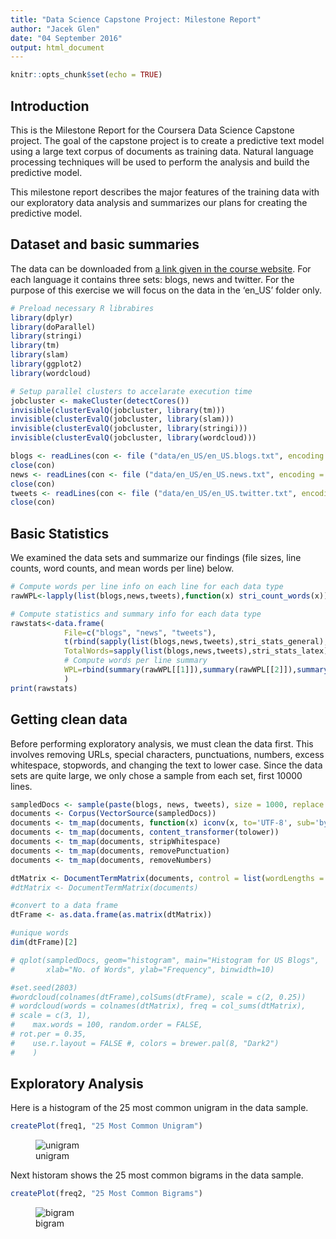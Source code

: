 ```yaml
---
title: "Data Science Capstone Project: Milestone Report"
author: "Jacek Glen"
date: "04 September 2016"
output: html_document
---
```


```r
knitr::opts_chunk$set(echo = TRUE)
```

## Introduction

This is the Milestone Report for the Coursera Data Science Capstone project. The goal of the capstone project is to create a predictive text model using a large text corpus of documents as training data. Natural language processing techniques will be used to perform the analysis and build the predictive model.

This milestone report describes the major features of the training data with our exploratory data analysis and summarizes our plans for creating the predictive model.


## Dataset and basic summaries

The data can be downloaded from [a link given in the course website](https://d396qusza40orc.cloudfront.net/dsscapstone/dataset/Coursera-SwiftKey.zip). For each language it contains three sets: blogs, news and twitter. For the purpose of this exercise we will focus on the data in the 'en_US' folder only.

```r
# Preload necessary R librabires
library(dplyr)
library(doParallel)
library(stringi)
library(tm)
library(slam)
library(ggplot2)
library(wordcloud)

# Setup parallel clusters to accelarate execution time
jobcluster <- makeCluster(detectCores())
invisible(clusterEvalQ(jobcluster, library(tm)))
invisible(clusterEvalQ(jobcluster, library(slam)))
invisible(clusterEvalQ(jobcluster, library(stringi)))
invisible(clusterEvalQ(jobcluster, library(wordcloud)))
```


```r
blogs <- readLines(con <- file ("data/en_US/en_US.blogs.txt", encoding = "UTF-8"))
close(con) 
news <- readLines(con <- file ("data/en_US/en_US.news.txt", encoding = "UTF-8"))
close(con) 
tweets <- readLines(con <- file ("data/en_US/en_US.twitter.txt", encoding = "UTF-8"))
close(con) 
```

## Basic Statistics

We examined the data sets and summarize our findings (file sizes, line counts, word counts, and mean words per line) below.

```r

# Compute words per line info on each line for each data type
rawWPL<-lapply(list(blogs,news,tweets),function(x) stri_count_words(x))

# Compute statistics and summary info for each data type
rawstats<-data.frame(
            File=c("blogs", "news", "tweets"),
            t(rbind(sapply(list(blogs,news,tweets),stri_stats_general),
            TotalWords=sapply(list(blogs,news,tweets),stri_stats_latex)[4,])),
            # Compute words per line summary
            WPL=rbind(summary(rawWPL[[1]]),summary(rawWPL[[2]]),summary(rawWPL[[3]]))
            )
print(rawstats)

```

## Getting clean data

Before performing exploratory analysis, we must clean the data first. This involves removing URLs, special characters, punctuations, numbers, excess whitespace, stopwords, and changing the text to lower case. Since the data sets are quite large, we only chose a sample from each set, first 10000 lines.

```r
sampledDocs <- sample(paste(blogs, news, tweets), size = 1000, replace = TRUE)
documents <- Corpus(VectorSource(sampledDocs))
documents <- tm_map(documents, function(x) iconv(x, to='UTF-8', sub='byte'))
documents <- tm_map(documents, content_transformer(tolower))
documents <- tm_map(documents, stripWhitespace)
documents <- tm_map(documents, removePunctuation)
documents <- tm_map(documents, removeNumbers)

dtMatrix <- DocumentTermMatrix(documents, control = list(wordLengths = c(0, Inf)))
#dtMatrix <- DocumentTermMatrix(documents)

#convert to a data frame
dtFrame <- as.data.frame(as.matrix(dtMatrix))

#unique words
dim(dtFrame)[2]

```



```r
# qplot(sampledDocs, geom="histogram", main="Histogram for US Blogs",
#       xlab="No. of Words", ylab="Frequency", binwidth=10)

#set.seed(2803)
#wordcloud(colnames(dtFrame),colSums(dtFrame), scale = c(2, 0.25))
# wordcloud(words = colnames(dtMatrix), freq = col_sums(dtMatrix),
# scale = c(3, 1),
#    max.words = 100, random.order = FALSE,
# rot.per = 0.35,
#    use.r.layout = FALSE #, colors = brewer.pal(8, "Dark2")
#    )

```

## Exploratory Analysis

Here is a histogram of the 25 most common unigram in the data sample.
```r
createPlot(freq1, "25 Most Common Unigram")
```
![unigram](unigram.png)

Next historam shows the 25 most common bigrams in the data sample.

```r
createPlot(freq2, "25 Most Common Bigrams")
```
![bigram](bigram.png)
